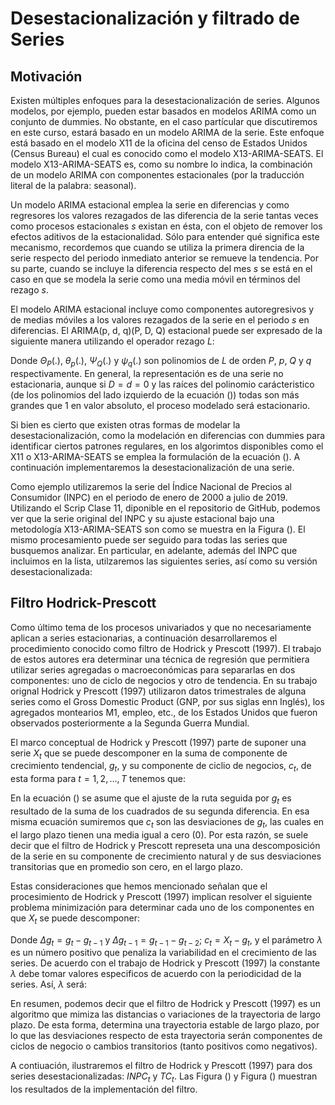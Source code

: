 # Desestacionalización y filtrado de Series


## Motivación

Existen múltiples enfoques para la desestacionalización de series.  Algunos modelos, por ejemplo, pueden estar basados en modelos ARIMA como un conjunto de dummies. No obstante, en el caso partícular que discutiremos en este curso, estará basado en un modelo ARIMA de la serie. Este enfoque está basado en el modelo X11 de la oficina del censo de Estados Unidos (Census Bureau) el cual es conocido como el modelo X13-ARIMA-SEATS.\footnote{ La información y material respecto del modelo esta disponible en la dirección \url{https://www.census.gov/srd/www/x13as/}} El modelo X13-ARIMA-SEATS es, como su nombre lo indica, la combinación de un modelo ARIMA con componentes estacionales (por la traducción literal de la palabra: seasonal). 

Un modelo ARIMA estacional emplea la serie en diferencias y como regresores los valores rezagados de las diferencia de la serie tantas veces como procesos estacionales $s$ existan en ésta, con el objeto de remover los efectos aditivos de la estacionalidad. Sólo para entender qué significa este mecanismo, recordemos que cuando se utiliza la primera direncia de la serie respecto del periodo inmediato anterior se remueve la tendencia. Por su parte, cuando se incluye la diferencia respecto del mes $s$ se está en el caso en que se modela la serie como una media móvil en términos del rezago $s$.

El modelo ARIMA estacional incluye como componentes autoregresivos y de medias móviles a los valores rezagados de la serie en el periodo $s$ en diferencias. El ARIMA(p, d, q)(P, D, Q) estacional puede ser expresado de la siguiente manera utilizando el operador rezago $L$:
\begin{equation}
    \Theta_P(L^s) \theta_p(L) (1 - L^s)^D (1 - L)^d X_t = \Psi_Q(L^s) \psi_q(L) U_t
    \label{ARIMA_seas}
\end{equation}

Donde $\Theta_P(.)$, $\theta_p(.)$, $\Psi_Q(.)$ y $\psi_q(.)$ son polinomios de $L$ de orden $P$, $p$, $Q$ y $q$ respectivamente. En general, la representación es de una serie no estacionaria, aunque si $D = d = 0$ y las raíces del polinomio carácteristico (de los polinomios del lado izquierdo de la ecuación (\ref{ARIMA_seas})) todas  son más grandes que 1 en valor absoluto, el proceso modelado será estacionario.

Si bien es cierto que existen otras formas de modelar la desestacionalización, como la modelación en diferencias con dummies para identificar ciertos patrones regulares, en los algorimtos disponibles como el X11 o X13-ARIMA-SEATS se emplea la formulación de la ecuación (\ref{ARIMA_seas}). A continuación implementaremos la desestacionalización de una serie.

Como ejemplo utilizaremos la serie del Índice Nacional de Precios al Consumidor (INPC) en el periodo de enero de 2000 a julio de 2019. Utilizando el Scrip Clase 11, diponible en el repositorio de GitHub, podemos ver que la serie original del INPC y su ajuste estacional bajo una metodología X13-ARIMA-SEATS son como se muestra en la Figura (\ref{INPC_Adj}).
\begin{figure}
  \centering
    \includegraphics[width = 1.0 \textwidth]{INPC_Adj}
  \caption{Índice Nacional de Precios al Consumidor ($INPC_t$) y su serie desestacionalizada utilizando un proceso X13-ARIMA-SEATS.}
  \label{INPC_Adj}
\end{figure}

El mismo procesamiento puede ser seguido para todas las series que busquemos analizar. En particular, en adelante, además del INPC que incluimos en la lista, utilzaremos las siguientes series, así como su versión desestacionalizada:
\begin{itemize}
    \item Índice Nacional de Precios al Consumidor (base 2QJul2018 = 100), $INPC_t$.
    \item Tipo de Cambio FIX, $TC_t$
    \item Tasa de rendimiento promedio mensual de los Cetes 28, en por ciento anual, $CETE28_t$
    \item Indicador global de la actividad económica (base 2013 = 100), $IGAE_t$
    \item Industrial Production Index o Índice de Producción Industrial de los Estados Unidos (base 2012 = 100), $IPI_t$
\end{itemize}

## Filtro Hodrick-Prescott

Como último tema de los procesos univariados y que no necesariamente aplican a series estacionarias, a continuación desarrollaremos el procedimiento conocido como filtro de Hodrick y Prescott (1997). El trabajo de estos autores era determinar una técnica de regresión que permitiera utilizar series agregadas o macroeconómicas para separarlas en dos componentes: uno de ciclo de negocios y otro de tendencia. En su trabajo orignal Hodrick y Prescott (1997) utilizaron datos trimestrales de alguna series como el Gross Domestic Product (GNP, por sus  siglas enn Inglés), los agregados montearios M1, empleo, etc., de los Estados Unidos que fueron observados posteriormente a la Segunda Guerra Mundial. 

El marco conceptual de Hodrick y Prescott (1997) parte de suponer una serie $X_t$ que se puede descomponer en la suma de componente de crecimiento tendencial, $g_t$, y su componente de ciclio de negocios, $c_t$, de esta forma para $t = 1, 2, \ldots, T$ tenemos que:
\begin{equation}
    X_t = g_t + c_t
    \label{HP_Eq}
\end{equation}

En la ecuación (\ref{HP_Eq}) se asume que el ajuste de la ruta seguida por $g_t$ es resultado de la suma de los cuadrados de su segunda diferencia. En esa misma ecuación sumiremos que $c_t$ son las desviaciones de $g_t$, las cuales en el largo plazo tienen una media igual a cero (0). Por esta razón, se suele decir que el filtro de Hodrick y Prescott represeta una una descomposición de la serie en su componente de crecimiento natural y de sus desviaciones transitorias que en promedio son cero, en el largo plazo.

Estas consideraciones que hemos mencionado señalan que el procesimiento de Hodrick y Prescott (1997) implican resolver el siguiente problema minimización para determinar cada uno de los componentes en que $X_t$ se puede descomponer:
\begin{equation}
    \min_{\{ g_t \}^T_{t = -1} } \left[ \sum^T_{t = 1} c^2_t + \lambda \sum^T_{t = 1} [ \Delta g_t - \Delta g_{t-1}]^2 \right]
\end{equation}

Donde $\Delta g_t = g_t - g_{t-1}$ y $\Delta g_{t-1} = g_{t-1} - g_{t-2}$; $c_t = X_t - g_t$, y el parámetro $\lambda$ es un número positivo que penaliza la variabilidad en el crecimiento de las series. De acuerdo con el trabajo de Hodrick y Prescott (1997) la constante $\lambda$ debe tomar valores especificos de acuerdo con la periodicidad de la series. Así, $\lambda$ será:
\begin{itemize}
    \item 100 si la serie es de datos anuales
    \item 1,600 si la serie es de datos trimestrales
    \item 14,400 si la serie es de datos mensuales
\end{itemize}

En resumen, podemos decir que el filtro de Hodrick y Prescott (1997) es un algoritmo que mimiza las distancias o variaciones de la trayectoria de largo plazo. De esta forma, determina una trayectoria estable de largo plazo, por lo que las desviaciones respecto de esta trayectoria serán componentes de ciclos de negocio o cambios transitorios (tanto positivos como negativos).

A contiuación, ilustraremos el filtro de Hodrick y Prescott (1997) para dos series desestacionalizadas: $INPC_t$ y $TC_t$. Las Figura (\ref{INPC_HP}) y Figura (\ref{TC_HP}) muestran los resultados de la implementación del filtro.
\begin{figure}
  \centering
    \includegraphics[width = 0.9 \textwidth]{INPC_HP}
  \caption{Descomposición del Índice Nacional de Precios al Consumidor ($INPC_t$) en su tendencia o trayectoria de largo plazo y su ciclo de corto plazo utilizando un filtro Hodrick y Prescott (1997).}
  \label{INPC_HP}
\end{figure}

\begin{figure}
  \centering
    \includegraphics[width = 0.9 \textwidth]{TC_HP}
  \caption{Descomposición del Tipo de Cambio FIX ($TC_t$) en su tendencia o trayectoria de largo plazo y su ciclo de corto plazo utilizando un filtro Hodrick y Prescott (1997).}
  \label{TC_HP}
\end{figure}

